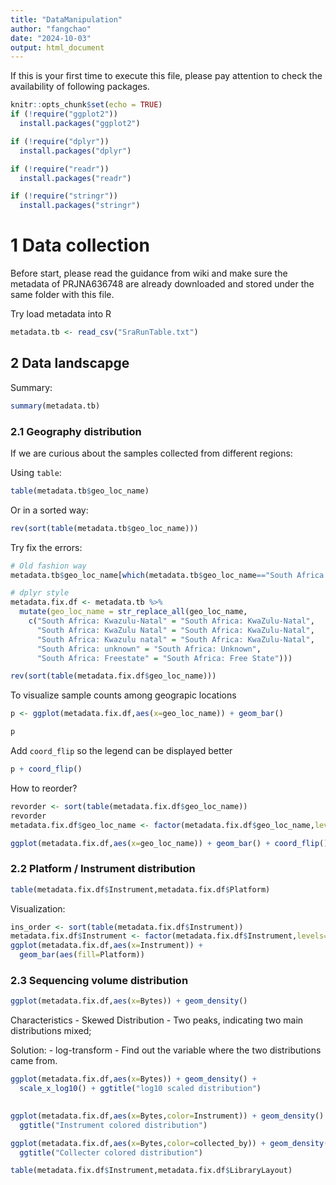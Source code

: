 ```yaml
---
title: "DataManipulation"
author: "fangchao"
date: "2024-10-03"
output: html_document
---
```


If this is your first time to execute this file, please pay attention to check the availability of following packages.

```r
knitr::opts_chunk$set(echo = TRUE)
if (!require("ggplot2"))
  install.packages("ggplot2")

if (!require("dplyr"))
  install.packages("dplyr")

if (!require("readr"))
  install.packages("readr")

if (!require("stringr"))
  install.packages("stringr")

```

# 1 Data collection

Before start, please read the guidance from wiki and make sure the metadata of PRJNA636748 are already downloaded and stored under the same folder with this file.

Try load metadata into R

```r
metadata.tb <- read_csv("SraRunTable.txt")
```

## 2 Data landscapge

Summary:

```r
summary(metadata.tb)
```

### 2.1 Geography distribution
If we are curious about the samples collected from different regions:

Using `table`:

```r
table(metadata.tb$geo_loc_name)
```

Or in a sorted way:

```r
rev(sort(table(metadata.tb$geo_loc_name)))
```

Try fix the errors:

```r

# Old fashion way
metadata.tb$geo_loc_name[which(metadata.tb$geo_loc_name=="South Africa: Guateng")] <- "South Africa: Gauteng"

# dplyr style
metadata.fix.df <- metadata.tb %>%
  mutate(geo_loc_name = str_replace_all(geo_loc_name, 
    c("South Africa: Kwazulu-Natal" = "South Africa: KwaZulu-Natal", 
      "South Africa: KwaZulu Natal" = "South Africa: KwaZulu-Natal",
      "South Africa: Kwazulu natal" = "South Africa: KwaZulu-Natal",
      "South Africa: unknown" = "South Africa: Unknown",
      "South Africa: Freestate" = "South Africa: Free State")))

rev(sort(table(metadata.fix.df$geo_loc_name)))
```
To visualize sample counts among geograpic locations
```r
p <- ggplot(metadata.fix.df,aes(x=geo_loc_name)) + geom_bar()

p
```

Add `coord_flip` so the legend can be displayed better
```r
p + coord_flip()
```

How to reorder?
```r
revorder <- sort(table(metadata.fix.df$geo_loc_name))
revorder
metadata.fix.df$geo_loc_name <- factor(metadata.fix.df$geo_loc_name,levels=names(revorder))
```

```r
ggplot(metadata.fix.df,aes(x=geo_loc_name)) + geom_bar() + coord_flip()
```
### 2.2 Platform / Instrument distribution
```r
table(metadata.fix.df$Instrument,metadata.fix.df$Platform)
```
Visualization:
```r

ins_order <- sort(table(metadata.fix.df$Instrument))
metadata.fix.df$Instrument <- factor(metadata.fix.df$Instrument,levels=names(ins_order))
ggplot(metadata.fix.df,aes(x=Instrument)) +
  geom_bar(aes(fill=Platform))
```
### 2.3 Sequencing volume distribution
```r

ggplot(metadata.fix.df,aes(x=Bytes)) + geom_density()
```
Characteristics
- Skewed Distribution
- Two peaks, indicating two main distributions mixed;

Solution:
- log-transform
- Find out the variable where the two distributions came from.

```r
ggplot(metadata.fix.df,aes(x=Bytes)) + geom_density() + 
  scale_x_log10() + ggtitle("log10 scaled distribution")
  

ggplot(metadata.fix.df,aes(x=Bytes,color=Instrument)) + geom_density() +
  ggtitle("Instrument colored distribution")

ggplot(metadata.fix.df,aes(x=Bytes,color=collected_by)) + geom_density() +
  ggtitle("Collecter colored distribution")

```

```r
table(metadata.fix.df$Instrument,metadata.fix.df$LibraryLayout)
```


